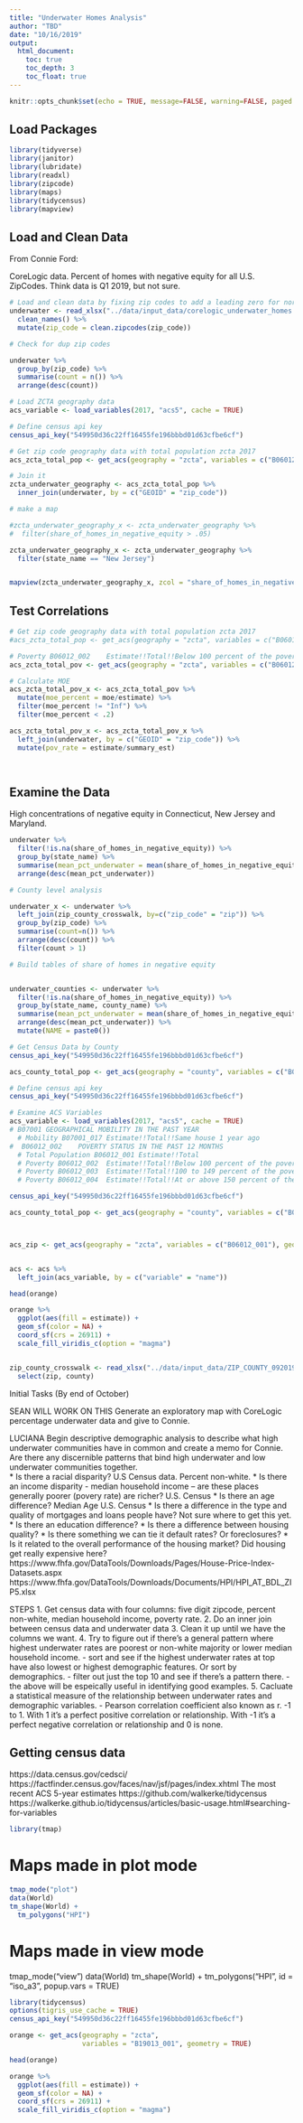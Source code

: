 ```yaml
---
title: "Underwater Homes Analysis"
author: "TBD"
date: "10/16/2019"
output:
  html_document:
    toc: true
    toc_depth: 3
    toc_float: true
---
```


```r
knitr::opts_chunk$set(echo = TRUE, message=FALSE, warning=FALSE, paged.print=TRUE)
```
## Load Packages


```r
library(tidyverse)
library(janitor)
library(lubridate)
library(readxl)
library(zipcode)
library(maps)
library(tidycensus)
library(mapview)

```


## Load and Clean Data

From Connie Ford:

CoreLogic data. Percent of homes with negative equity for all U.S. ZipCodes. Think data is Q1 2019, but not sure. 

```r

# Load and clean data by fixing zip codes to add a leading zero for northeastern zip codes
underwater <- read_xlsx("../data/input_data/corelogic_underwater_homes.xlsx") %>%
  clean_names() %>%
  mutate(zip_code = clean.zipcodes(zip_code))

# Check for dup zip codes 

underwater %>%
  group_by(zip_code) %>%
  summarise(count = n()) %>%
  arrange(desc(count))

# Load ZCTA geography data 
acs_variable <- load_variables(2017, "acs5", cache = TRUE)

# Define census api key
census_api_key("549950d36c22ff16455fe196bbbd01d63cfbe6cf")

# Get zip code geography data with total population zcta 2017
acs_zcta_total_pop <- get_acs(geography = "zcta", variables = c("B06012_001"), geometry = TRUE, survey="acs5", year = 2017)

# Join it
zcta_underwater_geography <- acs_zcta_total_pop %>%
  inner_join(underwater, by = c("GEOID" = "zip_code"))

```

```r
# make a map

#zcta_underwater_geography_x <- zcta_underwater_geography %>%
#  filter(share_of_homes_in_negative_equity > .05)

zcta_underwater_geography_x <- zcta_underwater_geography %>%
  filter(state_name == "New Jersey")


mapview(zcta_underwater_geography_x, zcol = "share_of_homes_in_negative_equity", legend = TRUE)
```



## Test Correlations

```r
# Get zip code geography data with total population zcta 2017
#acs_zcta_total_pop <- get_acs(geography = "zcta", variables = c("B06012_001"), geometry = TRUE, survey="acs5", year = 2017)

# Poverty B06012_002	Estimate!!Total!!Below 100 percent of the poverty level
acs_zcta_total_pov <- get_acs(geography = "zcta", variables = c("B06012_002"), geometry = TRUE, survey="acs5", year = 2017, summary_var = "B06012_001")

# Calculate MOE
acs_zcta_total_pov_x <- acs_zcta_total_pov %>%
  mutate(moe_percent = moe/estimate) %>%
  filter(moe_percent != "Inf") %>%
  filter(moe_percent < .2)

acs_zcta_total_pov_x <- acs_zcta_total_pov_x %>%
  left_join(underwater, by = c("GEOID" = "zip_code")) %>%
  mutate(pov_rate = estimate/summary_est)

  

```

## Examine the Data

High concentrations of negative equity in Connecticut, New Jersey and Maryland.

```r

underwater %>%
  filter(!is.na(share_of_homes_in_negative_equity)) %>%
  group_by(state_name) %>%
  summarise(mean_pct_underwater = mean(share_of_homes_in_negative_equity)*100) %>%
  arrange(desc(mean_pct_underwater))

```



```r
# County level analysis

underwater_x <- underwater %>%
  left_join(zip_county_crosswalk, by=c("zip_code" = "zip")) %>%
  group_by(zip_code) %>%
  summarise(count=n()) %>%
  arrange(desc(count)) %>%
  filter(count > 1)

# Build tables of share of homes in negative equity


underwater_counties <- underwater %>%
  filter(!is.na(share_of_homes_in_negative_equity)) %>%
  group_by(state_name, county_name) %>%
  summarise(mean_pct_underwater = mean(share_of_homes_in_negative_equity)*100) %>%
  arrange(desc(mean_pct_underwater)) %>%
  mutate(NAME = paste0())

# Get Census Data by County
census_api_key("549950d36c22ff16455fe196bbbd01d63cfbe6cf")

acs_county_total_pop <- get_acs(geography = "county", variables = c("B06012_001"), geometry = FALSE)


```

```r

# Define census api key
census_api_key("549950d36c22ff16455fe196bbbd01d63cfbe6cf")

# Examine ACS Variables
acs_variable <- load_variables(2017, "acs5", cache = TRUE)
# B07001 GEOGRAPHICAL MOBILITY IN THE PAST YEAR
  # Mobility B07001_017	Estimate!!Total!!Same house 1 year ago
#  B06012_002	 POVERTY STATUS IN THE PAST 12 MONTHS
  # Total Population B06012_001	Estimate!!Total
  # Poverty B06012_002	Estimate!!Total!!Below 100 percent of the poverty level
  # Poverty B06012_003	Estimate!!Total!!100 to 149 percent of the poverty level
  # Poverty B06012_004	Estimate!!Total!!At or above 150 percent of the poverty level

census_api_key("549950d36c22ff16455fe196bbbd01d63cfbe6cf")

acs_county_total_pop <- get_acs(geography = "county", variables = c("B06012_001"), geometry = FALSE)



acs_zip <- get_acs(geography = "zcta", variables = c("B06012_001"), geometry = FALSE)


acs <- acs %>%
  left_join(acs_variable, by = c("variable" = "name"))

head(orange)

orange %>%
  ggplot(aes(fill = estimate)) + 
  geom_sf(color = NA) + 
  coord_sf(crs = 26911) + 
  scale_fill_viridis_c(option = "magma") 


zip_county_crosswalk <- read_xlsx("../data/input_data/ZIP_COUNTY_092019.xlsx") %>%
  select(zip, county)

```

Initial Tasks (By end of October)

SEAN WILL WORK ON THIS Generate an exploratory map with CoreLogic percentage underwater data and give to Connie.  

LUCIANA Begin descriptive demographic analysis to describe what high underwater communities have in common and create a memo for Connie. Are there any discernible patterns that bind high underwater and low underwater communities together.  
* Is there a racial disparity? U.S Census data. Percent non-white. 
* Is there an income disparity - median household income -- are these places generally poorer (povery rate) are richer? U.S. Census
* Is there an age difference? Median Age U.S. Census
* Is there a difference in the type and quality of mortgages and loans people have? Not sure where to get this yet.
* Is there an education difference? 
* Is there a difference between housing quality?
* Is there something we can tie it default rates? Or foreclosures? 
* Is it related to the overall performance of the housing market? Did housing get really expensive here? https://www.fhfa.gov/DataTools/Downloads/Pages/House-Price-Index-Datasets.aspx https://www.fhfa.gov/DataTools/Downloads/Documents/HPI/HPI_AT_BDL_ZIP5.xlsx

STEPS
1. Get census data with four columns: five digit zipcode, percent non-white, median household income, poverty rate. 
2. Do an inner join between census data and underwater data
3. Clean it up until we have the columns we want. 
4. Try to figure out if there's a general pattern where highest underwater rates are poorest or non-white majority or lower median household income. 
  - sort and see if the highest underwater rates at top have also lowest or highest demographic features. Or sort by demographics. 
  - filter out just the top 10 and see if there's a pattern there. 
  - the above will be espeically useful in identifying good examples. 
5. Cacluate a statistical measure of the relationship between underwater rates and demographic variables. 
  - Pearson correlation coefficient also known as r.  -1 to 1. With 1 it's a perfect positive correlation or relationship. With -1 it's a perfect negative correlation or relationship and 0 is none. 

## Getting census data

https://data.census.gov/cedsci/
https://factfinder.census.gov/faces/nav/jsf/pages/index.xhtml
The most recent ACS 5-year estimates
https://github.com/walkerke/tidycensus
https://walkerke.github.io/tidycensus/articles/basic-usage.html#searching-for-variables

```r
library(tmap)
```

# Maps made in plot mode

```r
tmap_mode("plot")
data(World)
tm_shape(World) +
  tm_polygons("HPI")
```
# Maps made in view mode



tmap_mode("view")
data(World)
tm_shape(World) +
  tm_polygons("HPI", id = "iso_a3", popup.vars = TRUE)

```r
library(tidycensus)
options(tigris_use_cache = TRUE)
census_api_key("549950d36c22ff16455fe196bbbd01d63cfbe6cf")

orange <- get_acs(geography = "zcta", 
                  variables = "B19013_001", geometry = TRUE)

head(orange)

orange %>%
  ggplot(aes(fill = estimate)) + 
  geom_sf(color = NA) + 
  coord_sf(crs = 26911) + 
  scale_fill_viridis_c(option = "magma") 
```